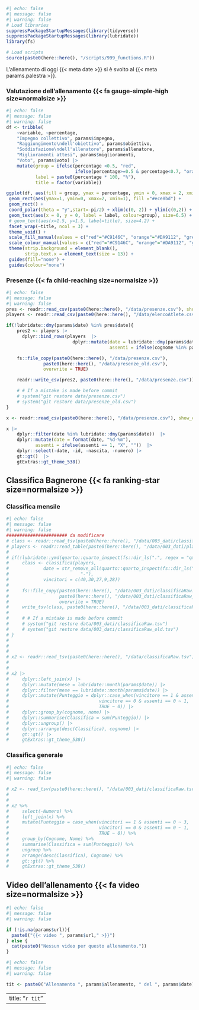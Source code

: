 ```r
#| echo: false
#| message: false
#| warning: false
# Load libraries
suppressPackageStartupMessages(library(tidyverse))
suppressPackageStartupMessages(library(lubridate))
library(fs)

# Load scripts
source(paste0(here::here(), "/scripts/999_functions.R"))
```

L'allenamento di oggi {{< meta date >}} si è svolto al {{< meta params.palestra >}}.

### Valutazione dell'allenamento  {{< fa gauge-simple-high size=normalsize >}}

```r
#| echo: false
#| message: false
#| warning: false
df <- tribble(
    ~variable, ~percentage,
    "Impegno collettivo", params$impegno,
    "Raggiungimento\ndell'obiettivo", params$obiettivo,
    "Soddisfazione\ndell'allenatore", params$allenatore,
    "Miglioramenti attesi", params$miglioramenti,
    "Voto", params$voto) |>  
    mutate(group = ifelse(percentage <0.5, "red",
                          ifelse(percentage>=0.5 & percentage<0.7, "orange","green")),
           label = paste0(percentage * 100, "%"),
           title = factor(variable))

ggplot(df, aes(fill = group, ymax = percentage, ymin = 0, xmax = 2, xmin = 1)) +
 geom_rect(aes(ymax=1, ymin=0, xmax=2, xmin=1), fill ="#ece8bd") +
 geom_rect() + 
 coord_polar(theta = "y",start=-pi/2) + xlim(c(0, 2)) + ylim(c(0,2)) +
 geom_text(aes(x = 0, y = 0, label = label, colour=group), size=6.5) +
 # geom_text(aes(x=1.5, y=1.5, label=title), size=4.2) + 
 facet_wrap(~title, ncol = 3) +
 theme_void() +
 scale_fill_manual(values = c("red"="#C9146C", "orange"="#DA9112", "green"="#129188")) +
 scale_colour_manual(values = c("red"="#C9146C", "orange"="#DA9112", "green"="#129188")) +
 theme(strip.background = element_blank(),
       strip.text.x = element_text(size = 13)) +
 guides(fill="none") +
 guides(colour="none")
```

### Presenze {{< fa child-reaching size=normalsize >}}

```r
#| echo: false
#| message: false
#| warning: false
pres <- readr::read_csv(paste0(here::here(), "/data/presenze.csv"), show_col_types = FALSE)
players <- readr::read_csv(paste0(here::here(), "/data/elencoAtlete.csv"), show_col_types = FALSE)

if(!lubridate::dmy(params$date) %in% pres$date){
    pres2 <- players |>
      dplyr::bind_rows(players  |>
                         dplyr::mutate(date = lubridate::dmy(params$date),
                                       assenti = ifelse(cognome %in% params$assenti, 1, 0)))

    fs::file_copy(paste0(here::here(), "/data/presenze.csv"),
              paste0(here::here(), "/data/presenze_old.csv"),
              overwrite = TRUE)

    readr::write_csv(pres2, paste0(here::here(), "/data/presenze.csv"))

    # # If a mistake is made before commit
    # system("git restore data/presenze.csv")
    # system("git restore data/presenze_old.csv")
}

x <- readr::read_csv(paste0(here::here(), "/data/presenze.csv"), show_col_types = FALSE)

x |>
    dplyr::filter(date %in% lubridate::dmy(params$date))  |>
    dplyr::mutate(date = format(date, "%d-%m"),
           assenti = ifelse(assenti == 1, "X", ""))  |>
    dplyr::select(-date, -id, -nascita, -numero) |>
    gt::gt()  |>
    gtExtras::gt_theme_538()
```


## Classifica Bagnerone {{< fa ranking-star size=normalsize >}}

### Classifica mensile

```r
#| echo: false
#| message: false
#| warning: false
####################### da modificare
# class <- readr::read_tsv(paste0(here::here(), "/data/003_dati/classificaRaw.tsv"), show_col_types = FALSE)
# players <- readr::read_table(paste0(here::here(), "/data/003_dati/players.tsv"), show_col_types = FALSE)
# 
# if(!lubridate::ymd(quarto::quarto_inspect(fs::dir_ls(".", regex = "qmd$"))$formats$html$metadata$date) %in% class$date){
#     class <- classifica(players,
#             date = str_remove_all(quarto::quarto_inspect(fs::dir_ls(".", regex = "qmd$"))$formats$html$metadata$date,
#                           "-"),
#             vincitori = c(40,30,27,9,28))
# 
#     fs::file_copy(paste0(here::here(), "/data/003_dati/classificaRaw.tsv"),
#                   paste0(here::here(), "/data/003_dati/classificaRaw_old.tsv"),
#                   overwrite = TRUE)
#     write_tsv(class, paste0(here::here(), "/data/003_dati/classificaRaw.tsv"))
#     
#     # # If a mistake is made before commit
#     # system("git restore data/003_dati/classificaRaw.tsv")
#     # system("git restore data/003_dati/classificaRaw_old.tsv")
# }
# 
# 
# 
# x2 <- readr::read_tsv(paste0(here::here(), "/data/classificaRaw.tsv"), show_col_types = FALSE)
# 
# 
# x2 |> 
#     dplyr::left_join(x) |> 
#     dplyr::mutate(mese = lubridate::month(params$date)) |> 
#     dplyr::filter(mese == lubridate::month(params$date)) |> 
#     dplyr::mutate(Punteggio = dplyr::case_when(vincitore == 1 & assenti == 0 ~ 3,
#                                  vincitore == 0 & assenti == 0 ~ 1,
#                                  TRUE ~ 0)) |> 
#     dplyr::group_by(cognome, nome) |> 
#     dplyr::summarise(Classifica = sum(Punteggio)) |> 
#     dplyr::ungroup() |> 
#     dplyr::arrange(desc(Classifica), cognome) |> 
#     gt::gt() |> 
#     gtExtras::gt_theme_538()

```

### Classifica generale

```r
#| echo: false
#| message: false
#| warning: false

# x2 <- read_tsv(paste0(here::here(), "/data/003_dati/classificaRaw.tsv"))
# 
# 
# x2 %>%
#     select(-Numero) %>% 
#     left_join(x) %>% 
#     mutate(Punteggio = case_when(vincitori == 1 & assenti == 0 ~ 3,
#                                  vincitori == 0 & assenti == 0 ~ 1,
#                                  TRUE ~ 0)) %>% 
#     group_by(Cognome, Nome) %>% 
#     summarise(Classifica = sum(Punteggio)) %>% 
#     ungroup %>% 
#     arrange(desc(Classifica), Cognome) %>% 
#     gt::gt() %>% 
#     gtExtras::gt_theme_538()

```

## Video dell'allenamento {{< fa video size=normalsize >}}

```r
#| echo: false
#| message: false
#| warning: false

if (!is.na(params$url)){
  paste0("{{< video ", params$url," >}}")
} else {
  cat(paste0("Nessun video per questo allenamento."))
}

```

```r
#| echo: false
#| message: false
#| warning: false

tit <- paste0("Allenamento ", params$allenamento, " del ", params$date)
```

---
title: "`r tit`"
---
